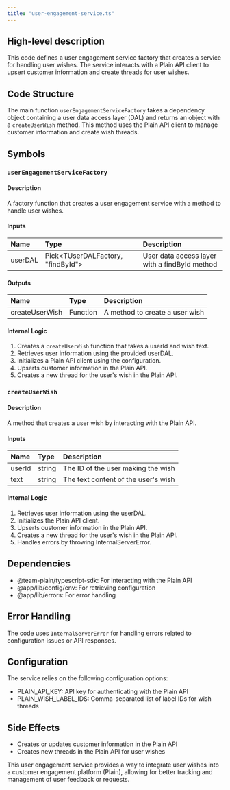 ```yaml
---
title: "user-engagement-service.ts"
---
```


## High-level description
This code defines a user engagement service factory that creates a service for handling user wishes. The service interacts with a Plain API client to upsert customer information and create threads for user wishes.

## Code Structure
The main function `userEngagementServiceFactory` takes a dependency object containing a user data access layer (DAL) and returns an object with a `createUserWish` method. This method uses the Plain API client to manage customer information and create wish threads.

## Symbols

### `userEngagementServiceFactory`
#### Description
A factory function that creates a user engagement service with a method to handle user wishes.

#### Inputs
| Name | Type | Description |
|:-----|:-----|:------------|
| userDAL | Pick&lt;TUserDALFactory, "findById"&gt; | User data access layer with a findById method |

#### Outputs
| Name | Type | Description |
|:-----|:-----|:------------|
| createUserWish | Function | A method to create a user wish |

#### Internal Logic
1. Creates a `createUserWish` function that takes a userId and wish text.
2. Retrieves user information using the provided userDAL.
3. Initializes a Plain API client using the configuration.
4. Upserts customer information in the Plain API.
5. Creates a new thread for the user's wish in the Plain API.

### `createUserWish`
#### Description
A method that creates a user wish by interacting with the Plain API.

#### Inputs
| Name | Type | Description |
|:-----|:-----|:------------|
| userId | string | The ID of the user making the wish |
| text | string | The text content of the user's wish |

#### Internal Logic
1. Retrieves user information using the userDAL.
2. Initializes the Plain API client.
3. Upserts customer information in the Plain API.
4. Creates a new thread for the user's wish in the Plain API.
5. Handles errors by throwing InternalServerError.

## Dependencies
- @team-plain/typescript-sdk: For interacting with the Plain API
- @app/lib/config/env: For retrieving configuration
- @app/lib/errors: For error handling

## Error Handling
The code uses `InternalServerError` for handling errors related to configuration issues or API responses.

## Configuration
The service relies on the following configuration options:
- PLAIN_API_KEY: API key for authenticating with the Plain API
- PLAIN_WISH_LABEL_IDS: Comma-separated list of label IDs for wish threads

## Side Effects
- Creates or updates customer information in the Plain API
- Creates new threads in the Plain API for user wishes

This user engagement service provides a way to integrate user wishes into a customer engagement platform (Plain), allowing for better tracking and management of user feedback or requests.